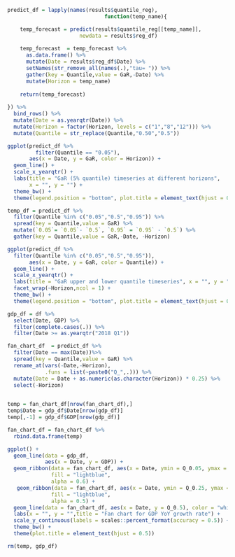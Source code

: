 
```r

predict_df = lapply(names(results$quantile_reg),
                               function(temp_name){

    temp_forecast = predict(results$quantile_reg[[temp_name]],
                       newdata = results$reg_df)
    
    temp_forecast  = temp_forecast %>% 
      as.data.frame() %>% 
      mutate(Date = results$reg_df$Date) %>% 
      setNames(str_remove_all(names(.),"tau= ")) %>% 
      gather(key = Quantile,value = GaR,-Date) %>% 
      mutate(Horizon = temp_name)
    
    return(temp_forecast)
  
}) %>% 
  bind_rows() %>% 
  mutate(Date = as.yearqtr(Date)) %>% 
  mutate(Horizon = factor(Horizon, levels = c("1","8","12"))) %>% 
  mutate(Quantile = str_replace(Quantile,"0.50","0.5"))

```


```r

ggplot(predict_df %>% 
         filter(Quantile == "0.05"),
       aes(x = Date, y = GaR, color = Horizon)) + 
  geom_line() + 
  scale_x_yearqtr() + 
  labs(title = "GaR (5% quantile) timeseries at different horizons",
       x = "", y = "") + 
  theme_bw() + 
  theme(legend.position = "bottom", plot.title = element_text(hjust = 0.5))

```


```r

temp_df = predict_df %>% 
  filter(Quantile %in% c("0.05","0.5","0.95")) %>% 
  spread(key = Quantile,value = GaR) %>% 
  mutate(`0.05`= `0.05`- `0.5`, `0.95` = `0.95` - `0.5`) %>% 
  gather(key = Quantile,value = GaR,-Date, -Horizon)

ggplot(predict_df %>% 
  filter(Quantile %in% c("0.05","0.5","0.95")),
       aes(x = Date, y = GaR, color = Quantile)) + 
  geom_line() + 
  scale_x_yearqtr() + 
  labs(title = "GaR upper and lower quantile timeseries", x = "", y = "") + 
  facet_wrap(~Horizon,ncol = 1) + 
  theme_bw() + 
  theme(legend.position = "bottom", plot.title = element_text(hjust = 0.5))

```


```r

gdp_df = df %>% 
  select(Date, GDP) %>% 
  filter(complete.cases(.)) %>% 
  filter(Date >= as.yearqtr("2018 Q1"))

fan_chart_df  = predict_df %>% 
  filter(Date == max(Date))%>% 
  spread(key = Quantile,value = GaR) %>% 
  rename_at(vars(-Date,-Horizon),
            .funs = list(~paste0("Q_",.))) %>% 
  mutate(Date = Date + as.numeric(as.character(Horizon)) * 0.25) %>% 
  select(-Horizon)
 

temp = fan_chart_df[nrow(fan_chart_df),]
temp$Date = gdp_df$Date[nrow(gdp_df)]
temp[,-1] = gdp_df$GDP[nrow(gdp_df)]

fan_chart_df = fan_chart_df %>% 
  rbind.data.frame(temp)

ggplot() +
  geom_line(data = gdp_df,
            aes(x = Date, y = GDP)) +
  geom_ribbon(data = fan_chart_df, aes(x = Date, ymin = Q_0.05, ymax = Q_0.95),
              fill = "lightblue",
              alpha = 0.6) +
   geom_ribbon(data = fan_chart_df, aes(x = Date, ymin = Q_0.25, ymax = Q_0.75),
              fill = "lightblue",
              alpha = 0.5) +
  geom_line(data = fan_chart_df, aes(x = Date, y = Q_0.5), color = "white") +
  labs(x = "", y = "",title = "Fan chart for GDP YoY growth rate") +
  scale_y_continuous(labels = scales::percent_format(accuracy = 0.5)) +
  theme_bw() +
  theme(plot.title = element_text(hjust = 0.5))

rm(temp, gdp_df)


```

